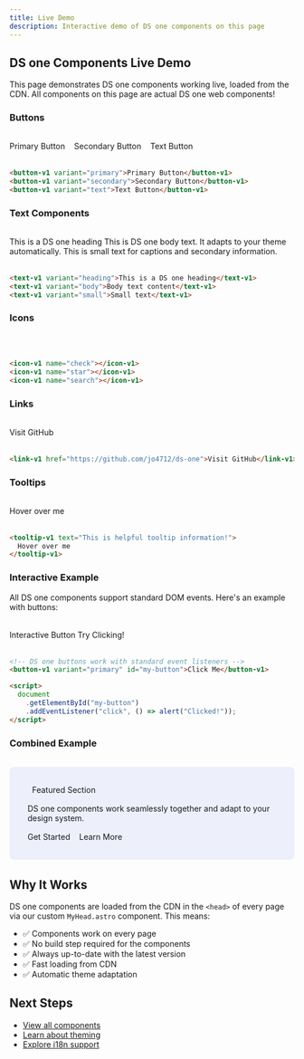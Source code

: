 ```yaml
---
title: Live Demo
description: Interactive demo of DS one components on this page
---
```



## DS one Components Live Demo

This page demonstrates DS one components working live, loaded from the CDN. All components on this page are actual DS one web components!

### Buttons

<div style="display: flex; gap: 1rem; flex-wrap: wrap; margin: 2rem 0;">
  <button-v1 variant="primary">Primary Button</button-v1>
  <button-v1 variant="secondary">Secondary Button</button-v1>
  <button-v1 variant="text">Text Button</button-v1>
</div>

```html
<button-v1 variant="primary">Primary Button</button-v1>
<button-v1 variant="secondary">Secondary Button</button-v1>
<button-v1 variant="text">Text Button</button-v1>
```

### Text Components

<div style="margin: 2rem 0;">
  <text-v1 variant="heading">This is a DS one heading</text-v1>
  <text-v1 variant="body">
    This is DS one body text. It adapts to your theme automatically.
  </text-v1>
  <text-v1 variant="small">
    This is small text for captions and secondary information.
  </text-v1>
</div>

```html
<text-v1 variant="heading">This is a DS one heading</text-v1>
<text-v1 variant="body">Body text content</text-v1>
<text-v1 variant="small">Small text</text-v1>
```

### Icons

<div style="display: flex; gap: 1rem; font-size: 2rem; margin: 2rem 0;">
  <icon-v1 name="check"></icon-v1>
  <icon-v1 name="star"></icon-v1>
  <icon-v1 name="search"></icon-v1>
  <icon-v1 name="close"></icon-v1>
  <icon-v1 name="open"></icon-v1>
</div>

```html
<icon-v1 name="check"></icon-v1>
<icon-v1 name="star"></icon-v1>
<icon-v1 name="search"></icon-v1>
```

### Links

<div style="margin: 2rem 0;">
  <link-v1 href="https://github.com/jo4712/ds-one">Visit GitHub</link-v1>
</div>

```html
<link-v1 href="https://github.com/jo4712/ds-one">Visit GitHub</link-v1>
```

### Tooltips

<div style="margin: 2rem 0;">
  <tooltip-v1 text="This is helpful tooltip information!">
    Hover over me
  </tooltip-v1>
</div>

```html
<tooltip-v1 text="This is helpful tooltip information!">
  Hover over me
</tooltip-v1>
```

### Interactive Example

All DS one components support standard DOM events. Here's an example with buttons:

<div style="margin: 2rem 0;">
  <button-v1 variant="primary">Interactive Button</button-v1>
  <button-v1 variant="secondary">Try Clicking!</button-v1>
</div>

```html
<!-- DS one buttons work with standard event listeners -->
<button-v1 variant="primary" id="my-button">Click Me</button-v1>

<script>
  document
    .getElementById("my-button")
    .addEventListener("click", () => alert("Clicked!"));
</script>
```

### Combined Example

<div style="padding: 2rem; background: rgba(102, 126, 234, 0.1); border-radius: 0.5rem; margin: 2rem 0;">
  <text-v1 variant="heading">
    <icon-v1
      name="star"
      style="vertical-align: middle; margin-right: 0.5rem;"
    ></icon-v1>
    Featured Section
  </text-v1>
  <text-v1 variant="body" style="display: block; margin: 1rem 0;">
    DS one components work seamlessly together and adapt to your design system.
  </text-v1>
  <div style="display: flex; gap: 1rem;">
    <button-v1 variant="primary">Get Started</button-v1>
    <button-v1 variant="secondary">Learn More</button-v1>
  </div>
</div>

## Why It Works

DS one components are loaded from the CDN in the `<head>` of every page via our custom `MyHead.astro` component. This means:

- ✅ Components work on every page
- ✅ No build step required for the components
- ✅ Always up-to-date with the latest version
- ✅ Fast loading from CDN
- ✅ Automatic theme adaptation

## Next Steps

- [View all components](/components/button/)
- [Learn about theming](/built-in/theming/)
- [Explore i18n support](/built-in/i18n/)
